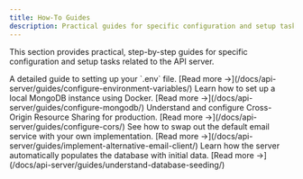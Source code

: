 ```yaml
---
title: How-To Guides
description: Practical guides for specific configuration and setup tasks for the API server.
---
```



This section provides practical, step-by-step guides for specific configuration and setup tasks related to the API server.

<CardGrid>
  <Card title="Configure Environment Variables" icon="document">
    A detailed guide to setting up your `.env` file.
    [Read more &rarr;](/docs/api-server/guides/configure-environment-variables/)
  </Card>
  <Card title="Configure MongoDB" icon="database">
    Learn how to set up a local MongoDB instance using Docker.
    [Read more &rarr;](/docs/api-server/guides/configure-mongodb/)
  </Card>
  <Card title="Configure CORS" icon="shield">
    Understand and configure Cross-Origin Resource Sharing for production.
    [Read more &rarr;](/docs/api-server/guides/configure-cors/)
  </Card>
  <Card title="Implement an Alternative Email Client" icon="email">
    See how to swap out the default email service with your own implementation.
    [Read more &rarr;](/docs/api-server/guides/implement-alternative-email-client/)
  </Card>
  <Card title="Understand Database Seeding" icon="seed">
    Learn how the server automatically populates the database with initial data.
    [Read more &rarr;](/docs/api-server/guides/understand-database-seeding/)
  </Card>
</CardGrid>
